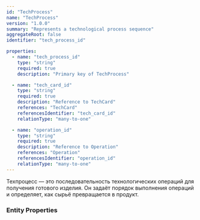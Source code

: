 ```yaml
---
id: "TechProcess"
name: "TechProcess"
version: "1.0.0"
summary: "Represents a technological process sequence"
aggregateRoot: false
identifier: "tech_process_id"

properties:
  - name: "tech_process_id"
    type: "string"
    required: true
    description: "Primary key of TechProcess"

  - name: "tech_card_id"
    type: "string"
    required: true
    description: "Reference to TechCard"
    references: "TechCard"
    referencesIdentifier: "tech_card_id"
    relationType: "many-to-one"

  - name: "operation_id"
    type: "string"
    required: true
    description: "Reference to Operation"
    references: "Operation"
    referencesIdentifier: "operation_id"
    relationType: "many-to-one"
---
```


Техпроцесс — это последовательность технологических операций для получения готового изделия. Он задаёт порядок выполнения операций и определяет, как сырьё превращается в продукт.

### Entity Properties
<EntityPropertiesTable />
